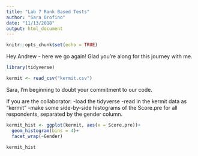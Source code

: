 ```yaml
---
title: "Lab 7 Rank Based Tests"
author: "Sara Orofino"
date: "11/13/2018"
output: html_document
---
```


```r
knitr::opts_chunk$set(echo = TRUE)
```

Hey Andrew - here we go again! Glad you're along for this journey with me. 

```r
library(tidyverse) 

kermit <- read_csv("kermit.csv")

```

Sara, I'm beginning to doubt your commitment to our code.

If you are the collaborator:
-load the tidyverse
-read in the kermit data as "kermit"
-make some side-by-side histograms of the Score.pre for all respondents, separated by the gender column.

```r

kermit_hist <- ggplot(kermit, aes(x = Score.pre))+
  geom_histogram(bins = 4)+
  facet_wrap(~Gender)

kermit_hist

```

